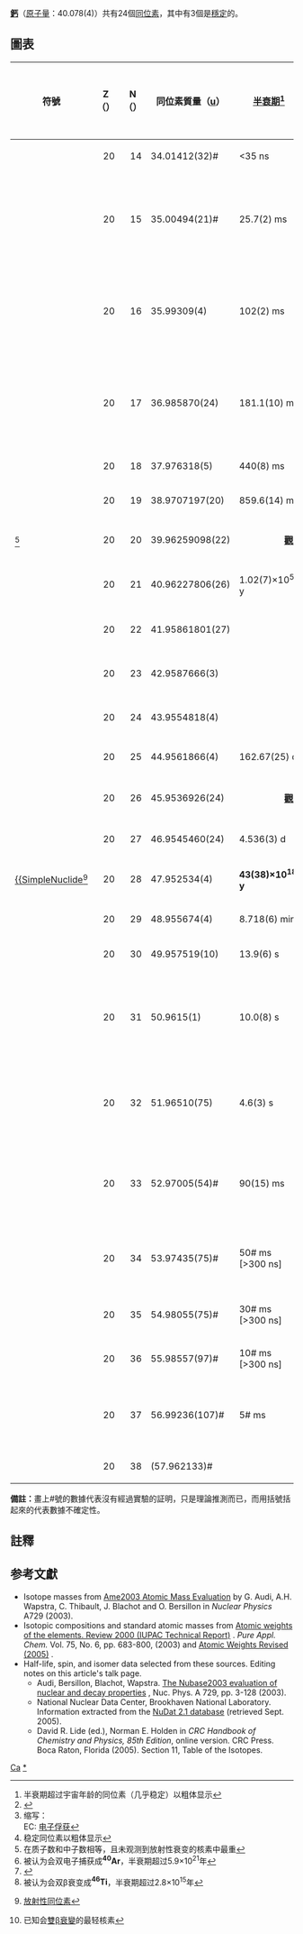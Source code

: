 {{infobox element isotopes
|name=鈣
|symbol=Ca
|isotopes=
{{infobox element isotopes/isotopes stable | mn=40 | sym=Ca | na=96.941% |firstlinks=yes}}
{{infobox element isotopes/isotopes decays | mn=41 | sym=Ca | na=[[痕量同位素|痕量]] | hl=1.03×10<sup>5</sup> 年 | dm={{衰變|ε}} | de=–| link1=鉀-41 | pn=41 | ps=K}}
{{infobox element isotopes/isotopes stable | mn=42 | sym=Ca | na=0.647% |firstlinks=yes}}
{{infobox element isotopes/isotopes stable | mn=43 | sym=Ca | na=0.135% |firstlinks=no}}
{{infobox element isotopes/isotopes stable | mn=44 | sym=Ca | na=2.086% |firstlinks=no}}
{{infobox element isotopes/isotopes decays | mn=45 | sym=Ca | na=[[人造同位素|syn]] | hl=162.7 <sub>[[日|日]]</sub> | dm={{衰變|β-}} | de=0.258 | link1=鈧-45 |pn=45 | ps=Sc}}
{{infobox element isotopes/isotopes stable | mn=46 | sym=Ca | na=0.004% |firstlinks=no}}
{{infobox element isotopes/isotopes decays | mn=47 | sym=Ca | na=syn | hl=4.5 <sub>[[日|日]]</sub>
 | dm1=β<sup>−</sup> | de1=0.694, 1.99| link1=鈧-47  | pn1=47 | ps1=Sc |
dm2={{衰變|γ}} | de2=1.297 | pn2= | ps2=– }}
{{infobox element isotopes/isotopes decay | mn=48 | sym=Ca | na=0.187% | hl=6.4×10<sup>19</sup> <sub>[[年|年]]</sub>
 | dm={{衰變|β-β-}} | de=4.274 | link=鈣-48 | pn=48 | ps=Ti}}

|isotopes table footnote=
|standard atomic weight=40.078(4)
|conventional atomic weight=
|standard atomic weight ref={{CIAAW2016}}
}}
'''[[鈣|鈣]]'''（[[原子量|原子量]]：40.078(4)）共有24個[[同位素|同位素]]，其中有3個是[[穩定同位素|穩定]]的。

== 圖表 ==
{| class="wikitable" style="font-size:95%; white-space:nowrap"
! 符號
! Z（{{Subatomic particle|link=yes|Proton}}）
! N（{{Subatomic particle|link=yes|Neutron}}）
! 同位素質量（[[原子質量單位|u]]）
! [[半衰期|半衰期]]<ref group="n">半衰期超过宇宙年龄的同位素（几乎稳定）以粗体显示</ref>
! [[衰變方式|衰變<br>方式]]<ref>{{cite web |url=http://www.nucleonica.net/unc.aspx |title=Universal Nuclide Chart |publisher=nucleonica |registration=yes |accessdate=2015-09-11 |archive-date=2017-02-19 |archive-url=https://web.archive.org/web/20170219043412/http://www.nucleonica.net/unc.aspx |dead-url=no }}</ref><ref group="n">缩写：<br>EC: [[电子俘获|电子俘获]]</ref>
! [[衰变产物|衰變<br>產物]]<ref group="n">稳定同位素以粗体显示</ref>
! [[原子核|原子核]]<br />[[自旋|自旋]]
! 相對[[豐度|豐度]]<br />（[[莫耳|莫耳]]分率）
! 相對[[豐度|豐度]]的變化量<br />（[[莫耳|莫耳]]分率）
|-
| {{SimpleNuclide|鈣|34}}
| style="text-align:right" | 20
| style="text-align:right" | 14
| 34.01412(32)#
| <35 ns
| {{衰變|p}}
| <sup>33</sup>K
| 0+
|
|
|-
| rowspan=2|{{SimpleNuclide|鈣|35}}
| rowspan=2 style="text-align:right" | 20
| rowspan=2 style="text-align:right" | 15
| rowspan=2|35.00494(21)#
| rowspan=2|25.7(2) ms
| [[正电子发射|β<sup>+</sup>]] (>99.9%)
| <sup>35</sup>K
| rowspan=2|1/2+#
| rowspan=2|
| rowspan=2|
|-
| [[正电子发射|β<sup>+</sup>]], [[质子发射|p]] (<.1%)
| <sup>34</sup>Ar
|-
| rowspan=2|{{SimpleNuclide|鈣|36}}
| rowspan=2 style="text-align:right" | 20
| rowspan=2 style="text-align:right" | 16
| rowspan=2|35.99309(4)
| rowspan=2|102(2) ms
| [[正电子发射|β<sup>+</sup>]], [[质子发射|p]] (56.8%)
| <sup>35</sup>Ar
| rowspan=2|0+
| rowspan=2|
| rowspan=2|
|-
| [[正电子发射|β<sup>+</sup>]] (43.2%)
| <sup>36</sup>K
|-
| rowspan=2|{{SimpleNuclide|鈣|37}}
| rowspan=2 style="text-align:right" | 20
| rowspan=2 style="text-align:right" | 17
| rowspan=2|36.985870(24)
| rowspan=2|181.1(10) ms
| [[正电子发射|β<sup>+</sup>]], [[质子发射|p]] (74.5%)
| '''<sup>36</sup>Ar'''
| rowspan=2|(3/2+)
| rowspan=2|
| rowspan=2|
|-
| [[正电子发射|β<sup>+</sup>]] (25.5%)
| <sup>37</sup>K
|-
| {{SimpleNuclide|鈣|38}}
| style="text-align:right" | 20
| style="text-align:right" | 18
| 37.976318(5)
| 440(8) ms
| [[正电子发射|β<sup>+</sup>]]
| <sup>38</sup>K
| 0+
|
|
|-
| {{SimpleNuclide|鈣|39}}
| style="text-align:right" | 20
| style="text-align:right" | 19
| 38.9707197(20)
| 859.6(14) ms
| [[正电子发射|β<sup>+</sup>]]
| '''<sup>39</sup>K'''
| 3/2+
|
|
|-
| {{SimpleNuclide|鈣|link=yes}}<ref group="n">在质子数和中子数相等，且未观测到放射性衰变的核素中最重</ref>
| style="text-align:right" | 20
| style="text-align:right" | 20
| 39.96259098(22)
| colspan=3 align=center|'''[[觀測上穩定的同位素|觀測上穩定]]'''<ref group="n">被认为会双电子捕获成'''<sup>40</sup>Ar'''，半衰期超过5.9×10<sup>21</sup>年</ref>
| 0+
| 0.96941(156)
| 0.96933–0.96947
|-
| {{SimpleNuclide|鈣|41}}
| style="text-align:right" | 20
| style="text-align:right" | 21
| 40.96227806(26)
| 1.02(7)×10<sup>5</sup> y
| {{衰變|EC}}
| '''<sup>41</sup>K'''
| 7/2−
| [[痕量元素|痕量]]<ref group="n">{{le|宇宙射线同位素|Cosmogenic nuclide}}</ref>
|
|-
| {{SimpleNuclide|鈣|42}}
| style="text-align:right" | 20
| style="text-align:right" | 22
| 41.95861801(27)
| colspan=3 align=center|'''[[稳定同位素|穩定]]'''
| 0+
| 0.00647(23)
| 0.00646–0.00648
|-
| {{SimpleNuclide|鈣|43}}
| style="text-align:right" | 20
| style="text-align:right" | 23
| 42.9587666(3)
| colspan=3 align=center|'''[[稳定同位素|穩定]]'''
| 7/2−
| 0.00135(10)
| 0.00135–0.00135
|-
| {{SimpleNuclide|鈣|44}}
| style="text-align:right" | 20
| style="text-align:right" | 24
| 43.9554818(4)
| colspan=3 align=center|'''[[稳定同位素|穩定]]'''
| 0+
| 0.02086(110)
| 0.02082–0.02092
|-
| {{SimpleNuclide|鈣|45}}
| style="text-align:right" | 20
| style="text-align:right" | 25
| 44.9561866(4)
| 162.67(25) d
| [[Β衰变|β<sup>−</sup>]]
| '''<sup>45</sup>Sc'''
| 7/2−
|
|
|-
| {{SimpleNuclide|鈣|46}}
| style="text-align:right" | 20
| style="text-align:right" | 26
| 45.9536926(24)
| colspan=3 align=center|'''[[觀測上穩定的同位素|觀測上穩定]]'''<ref group="n">被认为会双β衰变成'''<sup>46</sup>Ti'''，半衰期超过2.8×10<sup>15</sup>年</ref>
| 0+
| 4(3)×10<sup>−5</sup>
| 4×10<sup>−5</sup>–4×10<sup>−5</sup>
|-
| {{SimpleNuclide|鈣|47}}
| style="text-align:right" | 20
| style="text-align:right" | 27
| 46.9545460(24)
| 4.536(3) d
| [[Β衰变|β<sup>−</sup>]]
| <sup>47</sup>Sc
| 7/2−
|
|
|-
| [[鈣-48|{{SimpleNuclide]]<ref group="n" name="PN">{{le|原始同位素|Primordial nuclide|原始}}[[放射性同位素|放射性同位素]]</ref>
| style="text-align:right" | 20
| style="text-align:right" | 28
| 47.952534(4)
| '''43(38)×10<sup>18</sup> y'''
| [[雙β衰變|β<sup>−</sup>β<sup>−</sup>]]<ref group="n">已知会[[雙β衰變|雙β衰變]]的最轻核素</ref>
| '''<sup>48</sup>Ti'''
| 0+
| 0.00187(21)
| 0.00186–0.00188
|-
| {{SimpleNuclide|鈣|49}}
| style="text-align:right" | 20
| style="text-align:right" | 29
| 48.955674(4)
| 8.718(6) min
| [[Β衰变|β<sup>−</sup>]]
| <sup>49</sup>Sc
| 3/2−
|
|
|-
| {{SimpleNuclide|鈣|50}}
| style="text-align:right" | 20
| style="text-align:right" | 30
| 49.957519(10)
| 13.9(6) s
| [[Β衰变|β<sup>−</sup>]]
| <sup>50</sup>Sc
| 0+
| 
| 
|-
| rowspan=2|{{SimpleNuclide|鈣|51}}
| rowspan=2 style="text-align:right" | 20
| rowspan=2 style="text-align:right" | 31
| rowspan=2|50.9615(1)
| rowspan=2|10.0(8) s
| [[Β衰变|β<sup>−</sup>]] (>99.9%)
| <sup>51</sup>Sc
| rowspan=2|(3/2−)#
| rowspan=2|
| rowspan=2|
|-
| [[Β衰变|β<sup>−</sup>]], [[中子發射|n]] (<.1%)
| <sup>50</sup>Sc
|-
| rowspan=2|{{SimpleNuclide|鈣|52}}
| rowspan=2 style="text-align:right" | 20
| rowspan=2 style="text-align:right" | 32
| rowspan=2|51.96510(75)
| rowspan=2|4.6(3) s
| [[Β衰变|β<sup>−</sup>]] (98%)
| <sup>52</sup>Sc
| rowspan=2|0+
| rowspan=2|
| rowspan=2|
|-
| [[Β衰变|β<sup>−</sup>]], [[中子發射|n]] (2%)
| <sup>51</sup>Sc
|-
| rowspan=2|{{SimpleNuclide|鈣|53}}
| rowspan=2 style="text-align:right" | 20
| rowspan=2 style="text-align:right" | 33
| rowspan=2|52.97005(54)#
| rowspan=2|90(15) ms
| [[Β衰变|β<sup>−</sup>]] (70%)
| <sup>53</sup>Sc
| rowspan=2|3/2−#
| rowspan=2|
| rowspan=2|
|-
| [[Β衰变|β<sup>−</sup>]], [[中子發射|n]] (30%)
| <sup>52</sup>Sc
|-
| rowspan=2|{{SimpleNuclide|鈣|54}}
| rowspan=2 style="text-align:right" | 20
| rowspan=2 style="text-align:right" | 34
| rowspan=2|53.97435(75)#
| rowspan=2|50# ms [>300 ns]
| [[Β衰变|β<sup>−</sup>]], [[中子發射|n]]
| <sup>53</sup>Sc
| rowspan=2|0+
| rowspan=2|
| rowspan=2|
|-
| [[Β衰变|β<sup>−</sup>]]
| <sup>54</sup>Sc
|-
| {{SimpleNuclide|鈣|55}}
| style="text-align:right" | 20
| style="text-align:right" | 35
| 54.98055(75)#
| 30# ms [>300 ns]
| [[Β衰变|β<sup>−</sup>]]
| <sup>55</sup>Sc
| 5/2−#
|
|
|-
| {{SimpleNuclide|鈣|56}}
| style="text-align:right" | 20
| style="text-align:right" | 36
| 55.98557(97)#
| 10# ms [>300 ns]
| [[Β衰变|β<sup>−</sup>]]
| <sup>56</sup>Sc
| 0+
|
|
|-
| rowspan=2|{{SimpleNuclide|鈣|57}}
| rowspan=2 style="text-align:right" | 20
| rowspan=2 style="text-align:right" | 37
| rowspan=2|56.99236(107)#
| rowspan=2|5# ms
| [[Β衰变|β<sup>−</sup>]]
| <sup>57</sup>Sc
| rowspan=2|5/2−#
| rowspan=2|
| rowspan=2|
|-
| [[Β衰变|β<sup>−</sup>]], [[中子發射|n]]
| <sup>56</sup>Sc
|-
| {{SimpleNuclide|鈣|58}}
| style="text-align:right" | 20
| style="text-align:right" | 38
| (57.962133)#
| 
| 
|
| (0+)#
|
|
|}

'''備註：'''畫上#號的數據代表沒有經過實驗的証明，只是理論推測而已，而用括號括起來的代表數據不確定性。

{{Isotope box | 這一個= 鈣的同位素 | 前一個= 鉀的同位素 |下一個= 鈧的同位素 }}

== 註釋 ==
<references group="n"/>
==参考文獻==
{{Reflist}}
* Isotope masses from [https://web.archive.org/web/20080923134436/http://www.nndc.bnl.gov/amdc/index.html Ame2003 Atomic Mass Evaluation] by G. Audi, A.H. Wapstra, C. Thibault, J. Blachot and O. Bersillon in ''Nuclear Physics'' A729 (2003).
* Isotopic compositions and standard atomic masses from [http://www.iupac.org/publications/pac/2003/7506/7506x0683.html Atomic weights of the elements. Review 2000 (IUPAC Technical Report)] {{Wayback|url=http://www.iupac.org/publications/pac/2003/7506/7506x0683.html |date=20110324090740 }}. ''Pure Appl. Chem.'' Vol. 75, No. 6, pp. 683-800, (2003) and [http://www.iupac.org/news/archives/2005/atomic-weights_revised05.html Atomic Weights Revised (2005)] {{Wayback|url=http://www.iupac.org/news/archives/2005/atomic-weights_revised05.html |date=20080305062433 }}.
* Half-life, spin, and isomer data selected from these sources. Editing notes on this article's talk page.
** Audi, Bersillon, Blachot, Wapstra. [http://amdc.in2p3.fr/web/nubase_en.html The Nubase2003 evaluation of nuclear and decay properties] {{Wayback|url=http://amdc.in2p3.fr/web/nubase_en.html |date=20110716114059 }}, Nuc. Phys. A 729, pp. 3-128 (2003).
** National Nuclear Data Center, Brookhaven National Laboratory. Information extracted from the [http://www.nndc.bnl.gov/nudat2/ NuDat 2.1 database] {{Wayback|url=http://www.nndc.bnl.gov/nudat2/ |date=20190513230730 }} (retrieved Sept. 2005).
** David R. Lide (ed.), Norman E. Holden in ''CRC Handbook of Chemistry and Physics, 85th Edition'', online version. CRC Press. Boca Raton, Florida (2005). Section 11, Table of the Isotopes.

{{Isotope nav}}

[[Category:各元素同位素列表|Ca]]
[[Category:钙的同位素|*]]